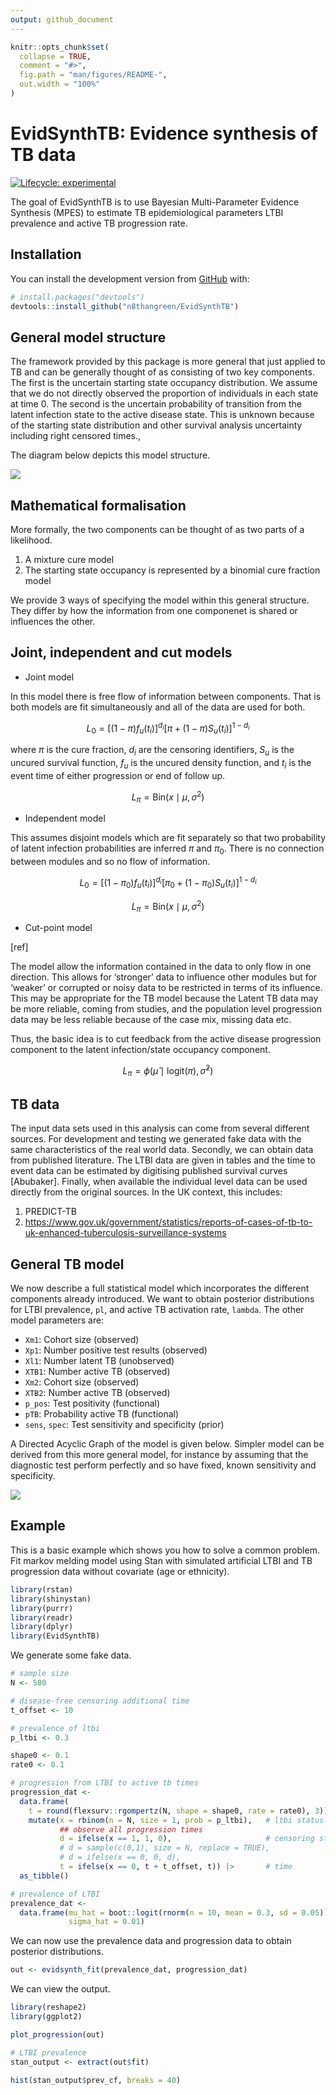 ```yaml
---
output: github_document
---
```


<!-- README.md is generated from README.Rmd. Please edit that file -->

```r
knitr::opts_chunk$set(
  collapse = TRUE,
  comment = "#>",
  fig.path = "man/figures/README-",
  out.width = "100%"
)
```

# EvidSynthTB: Evidence synthesis of TB data

<!-- badges: start -->
[![Lifecycle: experimental](https://img.shields.io/badge/lifecycle-experimental-orange.svg)](https://lifecycle.r-lib.org/articles/stages.html#experimental)
<!-- badges: end -->

The goal of EvidSynthTB is to use Bayesian Multi-Parameter Evidence Synthesis (MPES) to estimate TB epidemiological parameters LTBI prevalence and active TB progression rate.

## Installation

You can install the development version from [GitHub](https://github.com/) with:

``` r
# install.packages("devtools")
devtools::install_github("n8thangreen/EvidSynthTB")
```

## General model structure

The framework provided by this package is more general that just applied to TB and can be generally thought of as consisting of two key components. The first is the uncertain starting state occupancy distribution. We assume that we do not directly observed the proportion of individuals in each state at time 0.
The second is the uncertain probability of transition from the latent infection state to the active disease state. This is unknown because of the starting state distribution and other survival analysis uncertainty including right censored times.,

The diagram below depicts this model structure.

![](man/figures/flowdiagram.png)

## Mathematical formalisation

More formally, the two components can be thought of as two parts of a likelihood.

1. A mixture cure model 
2. The starting state occupancy is represented by a binomial cure fraction model

We provide 3 ways of specifying the model within this general structure. They differ by how the information from one componenet is shared or influences the other.

## Joint, independent and cut models

* Joint model

In this model there is free flow of information between components. That is both models are fit simultaneously and all of the data are used for both. 

$$
L_0 = \left[ (1 - \pi) f_u(t_i) \right]^{d_i} \left[ \pi + (1 - \pi) S_u(t_i) \right]^{1-d_i}
$$

where $\pi$ is the cure fraction, $d_i$ are the censoring identifiers, $S_u$ is the uncured survival function, $f_u$ is the uncured density function, and $t_i$ is the event time of either progression or end of follow up.

$$
L_{\pi} = \mbox{Bin}(x \mid \mu, \sigma^2)
$$

* Independent model

This assumes disjoint models which are fit separately so that two probability of latent infection probabilities are inferred $\pi$ and $\pi_0$.
There is no connection between modules and so no flow of information.

$$
L_0 = \left[ (1 - \pi_0) f_u(t_i) \right]^{d_i} \left[ \pi_0 + (1 - \pi_0) S_u(t_i) \right]^{1-d_i}
$$

$$
L_{\pi} = \mbox{Bin}(x \mid \mu, \sigma^2)
$$

* Cut-point model

[ref]

The model allow the information contained in the data to only flow in one direction.
This allows for 'stronger' data to influence other modules but for 'weaker' or corrupted or noisy data to be restricted in terms of its influence.
This may be appropriate for the TB model because the Latent TB data may be more reliable, coming from studies, and the population level progression data may be less reliable because of the case mix, missing data etc.

Thus, the basic idea is to cut feedback from the active disease progression component to the latent infection/state occupancy component.

$$
L_{\pi} = \phi(\hat{\mu} \mid \mbox{logit}(\pi), \hat{\sigma}^2)
$$


## TB data

The input data sets used in this analysis can come from several different sources. For development and testing we generated fake data with the same characteristics of the real world data.
Secondly, we can obtain data from published literature. The LTBI data are given in tables and the time to event data can be estimated by digitising published survival curves [Abubaker].
Finally, when available the individual level data can be used directly from the original sources. In the UK context, this includes:

1. PREDICT-TB
2. [https://www.gov.uk/government/statistics/reports-of-cases-of-tb-to-uk-enhanced-tuberculosis-surveillance-systems](Enhanced TB Surveillance (ETS))



## General TB model

We now describe a full statistical model which incorporates the different components already introduced.
We want to obtain posterior distributions for LTBI prevalence, `pl`, and active TB activation rate, `lambda`. The other model parameters are:

- `Xm1`: Cohort size (observed)
- `Xp1`: Number positive test results (observed)
- `Xl1`: Number latent TB (unobserved)
- `XTB1`: Number active TB (observed)
- `Xm2`: Cohort size (observed)
- `XTB2`: Number active TB (observed) 
- `p_pos`: Test positivity (functional)
- `pTB`: Probability active TB (functional)
- `sens`, `spec`: Test sensitivity and specificity (prior)

A Directed Acyclic Graph of the model is given below.
Simpler model can be derived from this more general model, for instance by assuming that the diagnostic test perform perfectly and so have fixed, known sensitivity and specificity.

![](man/figures/DAG-full_model.PNG)


## Example

This is a basic example which shows you how to solve a common problem.
Fit markov melding model using Stan with simulated artificial LTBI and TB progression data without covariate (age or ethnicity).

```r
library(rstan)
library(shinystan)
library(purrr)
library(readr)
library(dplyr)
library(EvidSynthTB)
```

We generate some fake data.

```r
# sample size
N <- 500

# disease-free censoring additional time
t_offset <- 10

# prevalence of ltbi
p_ltbi <- 0.3

shape0 <- 0.1
rate0 <- 0.1

# progression from LTBI to active tb times
progression_dat <-
  data.frame(
    t = round(flexsurv::rgompertz(N, shape = shape0, rate = rate0), 3)) |>
    mutate(x = rbinom(n = N, size = 1, prob = p_ltbi),   # ltbi status
           ## observe all progression times
           d = ifelse(x == 1, 1, 0),                     # censoring status
           # d = sample(c(0,1), size = N, replace = TRUE),
           # d = ifelse(x == 0, 0, d),
           t = ifelse(x == 0, t + t_offset, t)) |>       # time
  as_tibble()

# prevalence of LTBI
prevalence_dat <-
  data.frame(mu_hat = boot::logit(rnorm(n = 10, mean = 0.3, sd = 0.05)),
             sigma_hat = 0.01)
```

We can now use the prevalence data and progression data to obtain posterior distributions.

```r
out <- evidsynth_fit(prevalence_dat, progression_dat)
```

We can view the output.

```r
library(reshape2)
library(ggplot2)

plot_progression(out)

# LTBI prevalence
stan_output <- extract(out$fit)

hist(stan_output$prev_cf, breaks = 40)
```
